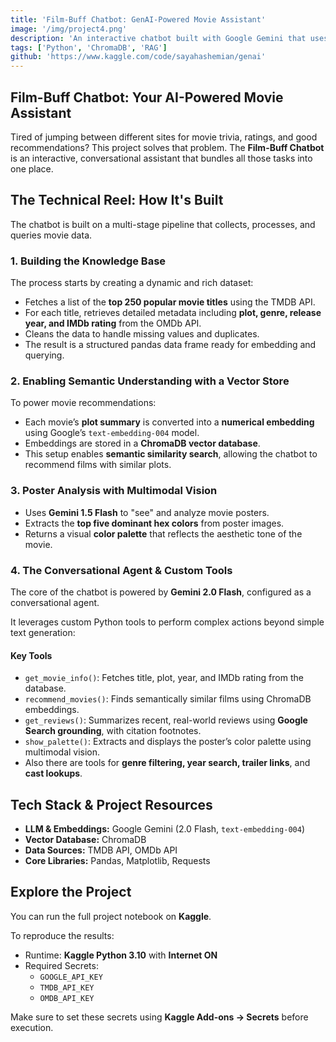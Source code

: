 ```yaml
---
title: 'Film-Buff Chatbot: GenAI-Powered Movie Assistant' 
image: '/img/project4.png' 
description: 'An interactive chatbot built with Google Gemini that uses a Retrieval-Augmented Generation (RAG) pipeline.' 
tags: ['Python', 'ChromaDB', 'RAG'] 
github: 'https://www.kaggle.com/code/sayahashemian/genai'
---
```


## Film-Buff Chatbot: Your AI-Powered Movie Assistant

Tired of jumping between different sites for movie trivia, ratings, and good recommendations? This project solves that problem. The **Film-Buff Chatbot** is an interactive, conversational assistant that bundles all those tasks into one place.

## The Technical Reel: How It's Built

The chatbot is built on a multi-stage pipeline that collects, processes, and queries movie data.

### 1. Building the Knowledge Base

The process starts by creating a dynamic and rich dataset:

- Fetches a list of the **top 250 popular movie titles** using the TMDB API.
- For each title, retrieves detailed metadata including **plot, genre, release year, and IMDb rating** from the OMDb API.
- Cleans the data to handle missing values and duplicates.
- The result is a structured pandas data frame ready for embedding and querying.

### 2. Enabling Semantic Understanding with a Vector Store

To power movie recommendations:

- Each movie’s **plot summary** is converted into a **numerical embedding** using Google’s `text-embedding-004` model.
- Embeddings are stored in a **ChromaDB vector database**.
- This setup enables **semantic similarity search**, allowing the chatbot to recommend films with similar plots.

### 3. Poster Analysis with Multimodal Vision

- Uses **Gemini 1.5 Flash** to "see" and analyze movie posters.
- Extracts the **top five dominant hex colors** from poster images.
- Returns a visual **color palette** that reflects the aesthetic tone of the movie.

### 4. The Conversational Agent & Custom Tools

The core of the chatbot is powered by **Gemini 2.0 Flash**, configured as a conversational agent.

It leverages custom Python tools to perform complex actions beyond simple text generation:

#### Key Tools
- `get_movie_info()`: Fetches title, plot, year, and IMDb rating from the database.
- `recommend_movies()`: Finds semantically similar films using ChromaDB embeddings.
- `get_reviews()`: Summarizes recent, real-world reviews using **Google Search grounding**, with citation footnotes.
- `show_palette()`: Extracts and displays the poster’s color palette using multimodal vision.
- Also there are tools for **genre filtering, year search, trailer links**, and **cast lookups**.

## Tech Stack & Project Resources

- **LLM & Embeddings:** Google Gemini (2.0 Flash, `text-embedding-004`)
- **Vector Database:** ChromaDB
- **Data Sources:** TMDB API, OMDb API
- **Core Libraries:** Pandas, Matplotlib, Requests

## Explore the Project

You can run the full project notebook on **Kaggle**.

To reproduce the results:

- Runtime: **Kaggle Python 3.10** with **Internet ON**
- Required Secrets:
  - `GOOGLE_API_KEY`
  - `TMDB_API_KEY`
  - `OMDB_API_KEY`

Make sure to set these secrets using **Kaggle Add-ons → Secrets** before execution.